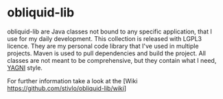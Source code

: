 = obliquid-lib = 

obliquid-lib are Java classes not bound to any specific application, that
I use for my daily development. This collection is released with LGPL3 licence.
They are my personal code library that I've used in multiple projects.
Maven is used to pull dependencies and build the project. All classes are not
meant to be comprehensive, but they contain what I need,
[http://en.wikipedia.org/wiki/You_ain%27t_gonna_need_it YAGNI] style.

For further information take a look at the [Wiki https://github.com/stivlo/obliquid-lib/wiki]

